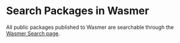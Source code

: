 # Search Packages in Wasmer

All public packages published to Wasmer are searchable through the
[Wasmer Search page](https://wasmer.io/search).

